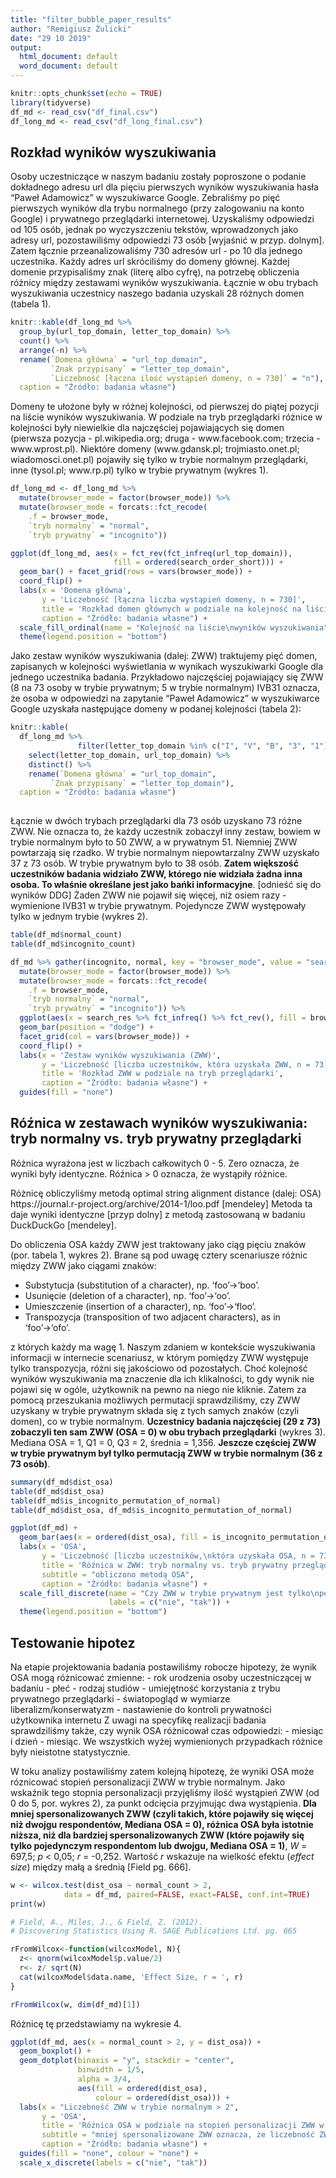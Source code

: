 ```yaml
---
title: "filter_bubble_paper_results"
author: "Remigiusz Żulicki"
date: "29 10 2019"
output:
  html_document: default
  word_document: default
---
```


```r
knitr::opts_chunk$set(echo = TRUE)
library(tidyverse)
df_md <- read_csv("df_final.csv")
df_long_md <- read_csv("df_long_final.csv")
```

## Rozkład wyników wyszukiwania

Osoby uczestniczące w naszym badaniu zostały poproszone o podanie dokładnego adresu url dla pięciu pierwszych wyników wyszukiwania hasła "Paweł Adamowicz" w wyszukiwarce Google. Zebraliśmy po pięć pierwszych wyników dla trybu normalnego (przy zalogowaniu na konto Google) i prywatnego przeglądarki internetowej. Uzyskaliśmy odpowiedzi od 105 osób, jednak po wyczyszczeniu tekstów, wprowadzonych jako adresy url, pozostawiliśmy odpowiedzi 73 osób [wyjaśnić w przyp. dolnym]. Zatem łącznie przeanalizowaliśmy 730 adresów url - po 10 dla jednego uczestnika. Każdy adres url skróciliśmy do domeny głównej. Każdej domenie przypisaliśmy znak (literę albo cyfrę), na potrzebę obliczenia różnicy między zestawami wyników wyszukiwania. Łącznie w obu trybach wyszukiwania uczestnicy naszego badania uzyskali 28 różnych domen (tabela 1).

```r
knitr::kable(df_long_md %>% 
  group_by(url_top_domain, letter_top_domain) %>% 
  count() %>% 
  arrange(-n) %>% 
  rename(`Domena główna` = "url_top_domain",
         `Znak przypisany` = "letter_top_domain",
         `Liczebność [łączna ilość wystąpień domeny, n = 730]` = "n"),
  caption = "Źródło: badania własne")
```

Domeny te ułożone były w różnej kolejności, od pierwszej do piątej pozycji na liście wyników wyszukiwania. W podziale na tryb przeglądarki różnice w kolejności były niewielkie dla najczęściej pojawiających się domen (pierwsza pozycja - pl.wikipedia.org; druga - www.facebook.com; trzecia - www.wprost.pl). Niektóre domeny (www.gdansk.pl; trojmiasto.onet.pl; wiadomosci.onet.pl) pojawiły się tylko w trybie normalnym przeglądarki, inne (tysol.pl; www.rp.pl) tylko w trybie prywatnym (wykres 1).

```r
df_long_md <- df_long_md %>% 
  mutate(browser_mode = factor(browser_mode)) %>%
  mutate(browser_mode = forcats::fct_recode(
    .f = browser_mode,
    `tryb normalny` = "normal",
    `tryb prywatny` = "incognito"))

ggplot(df_long_md, aes(x = fct_rev(fct_infreq(url_top_domain)),
                       fill = ordered(search_order_short))) +
  geom_bar() + facet_grid(rows = vars(browser_mode)) +
  coord_flip() +
  labs(x = 'Domena główna',
       y = 'Liczebność [łączna liczba wystąpień domeny, n = 730]',
       title = 'Rozkład domen głównych w podziale na kolejność na liście\nwyników wyszukiwania i tryb przeglądarki',
       caption = "Źródło: badania własne") +
  scale_fill_ordinal(name = "Kolejność na liście\nwyników wyszukiwania") +
  theme(legend.position = "bottom")
```

Jako zestaw wyników wyszukiwania (dalej: ZWW) traktujemy pięć domen, zapisanych w kolejności wyświetlania w wynikach wyszukiwarki Google dla jednego uczestnika badania. Przykładowo najczęściej pojawiający się ZWW (8 na 73 osoby w trybie prywatnym; 5 w trybie normalnym) IVB31 oznacza, że osoba w odpowiedzi na zapytanie "Paweł Adamowicz" w wyszukiwarce Google uzyskała następujące domeny w podanej kolejności (tabela 2):

```r
knitr::kable(
  df_long_md %>% 
               filter(letter_top_domain %in% c("I", "V", "B", "3", "1")) %>% 
    select(letter_top_domain, url_top_domain) %>% 
    distinct() %>% 
    rename(`Domena główna` = "url_top_domain",
         `Znak przypisany` = "letter_top_domain"),
  caption = "Źródło: badania własne")
  
```

Łącznie w dwóch trybach przeglądarki dla 73 osób uzyskano 73 różne ZWW. Nie oznacza to, że każdy uczestnik zobaczył inny zestaw, bowiem w trybie normalnym było to 50 ZWW, a w prywatnym 51. Niemniej ZWW powtarzają się rzadko. W trybie normalnym niepowtarzalny ZWW uzyskało 37 z 73 osób. W trybie prywatnym było to 38 osób. **Zatem większość uczestników badania widziało ZWW, którego nie widziała żadna inna osoba. To właśnie określane jest jako bańki informacyjne**. [odnieść się do wyników DDG] Żaden ZWW nie pojawił się więcej, niż osiem razy -  wymienione IVB31 w trybie prywatnym. Pojedyncze ZWW występowały tylko w jednym trybie (wykres 2). 

```r
table(df_md$normal_count)
table(df_md$incognito_count)
```
```r
df_md %>% gather(incognito, normal, key = "browser_mode", value = "search_res") %>%
  mutate(browser_mode = factor(browser_mode)) %>%
  mutate(browser_mode = forcats::fct_recode(
    .f = browser_mode,
    `tryb normalny` = "normal",
    `tryb prywatny` = "incognito")) %>% 
  ggplot(aes(x = search_res %>% fct_infreq() %>% fct_rev(), fill = browser_mode)) + 
  geom_bar(position = "dodge") +
  facet_grid(col = vars(browser_mode)) +
  coord_flip() +
  labs(x = 'Zestaw wyników wyszukiwania (ZWW)',
       y = 'Liczebność [liczba uczestników, która uzyskała ZWW, n = 73]',
       title = 'Rozkład ZWW w podziale na tryb przeglądarki',
       caption = "Źródło: badania własne") +
  guides(fill = "none")
```

## Róźnica w zestawach wyników wyszukiwania: tryb normalny vs. tryb prywatny przeglądarki

Różnica wyrażona jest w liczbach całkowitych 0 - 5. Zero oznacza, że wyniki były identyczne. Róźnica > 0 oznacza, że wystąpiły różnice. 

Różnicę obliczyliśmy metodą optimal string alignment distance (dalej: OSA) https://journal.r-project.org/archive/2014-1/loo.pdf [mendeley]
Metoda ta daje wyniki identyczne [przyp dolny] z metodą zastosowaną w badaniu DuckDuckGo [mendeley].

Do obliczenia OSA każdy ZWW jest traktowany jako ciąg pięciu znaków (por. tabela 1, wykres 2). Brane są pod uwagę cztery scenariusze różnic między ZWW jako ciągami znaków:

- Substytucja (substitution of a character), np. ‘foo’→‘boo’.
- Usunięcie (deletion of a character), np. ‘foo’→‘oo’.
- Umieszczenie (insertion of a character), np. ‘foo’→‘floo’.
- Transpozycja (transposition of two adjacent characters), as in ‘foo’→‘ofo’.

z których każdy ma wagę 1. 
Naszym zdaniem w kontekście wyszukiwania informacji w internecie scenariusz, w którym pomiędzy ZWW występuje tylko transpozycja, różni się jakościowo od pozostałych. Choć kolejność wyników wyszukiwania ma znaczenie dla ich klikalności, to gdy wynik nie pojawi się w ogóle, użytkownik na pewno na niego nie kliknie. Zatem za pomocą przeszukania możliwych permutacji sprawdziliśmy, czy ZWW uzyskany w trybie prywatnym składa się z tych samych znaków (czyli domen), co w trybie normalnym. 
**Uczestnicy badania najczęściej  (29 z 73) zobaczyli ten sam ZWW (OSA = 0) w obu trybach przeglądarki** (wykres 3). Mediana OSA = 1, Q1 = 0, Q3 = 2, średnia = 1,356. **Jeszcze częściej ZWW w trybie prywatnym był tylko permutacją ZWW w trybie normalnym (36 z 73 osób)**.

```r
summary(df_md$dist_osa)
table(df_md$dist_osa)
table(df_md$is_incognito_permutation_of_normal)
table(df_md$dist_osa, df_md$is_incognito_permutation_of_normal)
```
```r
ggplot(df_md) +
  geom_bar(aes(x = ordered(dist_osa), fill = is_incognito_permutation_of_normal)) +
  labs(x = 'OSA',
       y = 'Liczebność [liczba uczestników,\nktóra uzyskała OSA, n = 73]',
       title = 'Róźnica w ZWW: tryb normalny vs. tryb prywatny przeglądarki',
       subtitle = "obliczono metodą OSA",
       caption = "Źródło: badania własne") +
  scale_fill_discrete(name = "Czy ZWW w trybie prywatnym jest tylko\npermutacją ZWW w trybie normalnym?",
                      labels = c("nie", "tak")) +
  theme(legend.position = "bottom")
```

## Testowanie hipotez

Na etapie projektowania badania postawiliśmy robocze hipotezy, że wynik OSA mogą różnicować zmienne:
- rok urodzenia osoby uczestniczącej w badaniu
- płeć
- rodzaj studiów 
- umiejętność korzystania z trybu prywatnego przeglądarki
- światopogląd w wymiarze liberalizm/konserwatyzm
- nastawienie do kontroli prywatności użytkownika internetu
Z uwagi na specyfikę realizacji badania sprawdziliśmy także, czy wynik OSA różnicował czas odpowiedzi:
- miesiąc i dzień
- miesiąc.
We wszystkich wyżej wymienionych przypadkach różnice były nieistotne statystycznie.

W toku analizy postawiliśmy zatem kolejną hipotezę, że wyniki OSA może róznicować stopień personalizacji ZWW w trybie normalnym.
Jako wskaźnik tego stopnia personalizacji przyjęliśmy ilość wystąpień ZWW (od 0 do 5, por. wykres 2), za punkt odcięcia przyjmując dwa wystąpienia. **Dla mniej spersonalizowanych ZWW (czyli takich, które pojawiły się więcej niż dwojgu respondentów, Mediana OSA = 0), różnica OSA była istotnie niższa, niż dla bardziej spersonalizowanych ZWW (które pojawiły się tylko pojedynczym respondentom lub dwojgu, Mediana OSA = 1)**, *W* = 697,5; *p* < 0,05; *r* = -0,252. Wartość *r* wskazuje na wielkość efektu (*effect size*) między małą a średnią [Field pg. 666].

``` r
w <- wilcox.test(dist_osa ~ normal_count > 2, 
            data = df_md, paired=FALSE, exact=FALSE, conf.int=TRUE)
print(w)

# Field, A., Miles, J., & Field, Z. (2012). 
# Discovering Statistics Using R. SAGE Publications Ltd. pg. 665

rFromWilcox<-function(wilcoxModel, N){
  z<- qnorm(wilcoxModel$p.value/2)
  r<- z/ sqrt(N)
  cat(wilcoxModel$data.name, 'Effect Size, r = ', r)
}

rFromWilcox(w, dim(df_md)[1])
```

Różnicę tę przedstawiamy na wykresie 4.

```r
ggplot(df_md, aes(x = normal_count > 2, y = dist_osa)) + 
  geom_boxplot() +
  geom_dotplot(binaxis = "y", stackdir = "center",
               binwidth = 1/5,
               alpha = 3/4,
               aes(fill = ordered(dist_osa),
                   colour = ordered(dist_osa))) +
  labs(x = "Liczebność ZWW w trybie normalnym > 2",
       y = 'OSA',
       title = 'Różnica OSA w podziale na stopień personalizacji ZWW w trybie normalnym',
       subtitle = "mniej spersonalizowane ZWW oznacza, że liczebność ZWW\nw trybie  normalnym była większa niż 2",
       caption = "Źródło: badania własne") +
  guides(fill = "none", colour = "none") +
  scale_x_discrete(labels = c("nie", "tak"))
```